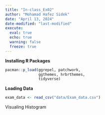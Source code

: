 ```yaml
---
title: "In-class_Ex02"
author: "Mohamad Hafez Sidek"
date: "April 13, 2024"
date-modified: "last-modified"
execute:
  eval: true
  echo: true
  warning: false
  freeze: true
---
```


**Installing R Packages**

```r
pacman::p_load(ggrepel, patchwork, 
               ggthemes, hrbrthemes,
               tidyverse)
```

**Loading Data**

```r
exam_data <- read_csv("data/Exam_data.csv")
```

Visualing Histogram

